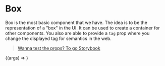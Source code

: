 

<Meta title="Components/Box" component={Box} />

# Box

Box is the most basic component that we have. The idea is to be the representation of a "box" in the UI. It can be used to create a container for other components.
You also are able to provide a `tag` prop where you change the displayed tag for semantics in the web.

> [Wanna test the props? To go Storybook](http://storybook.skynexui.dev/?path=/story/components-box--box-component)

<ArgsTable of={Box} />

<Canvas>
  <Story
    name="Box Component"
    args={{
      children: 'Box Component',
      styleSheet:{
        margin: '16px',
        padding: '16px',
        color: 'white',
        backgroundColor: {
          xs: 'red',
          sm: 'blue',
          md: 'green',
          lg: 'purple',
          xl: 'black',
        },
      }
    }}
  >
    {(args) => <Box {...args} />}
  </Story>
</Canvas>
